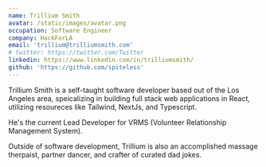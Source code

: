 ```yaml
---
name: Trillium Smith
avatar: /static/images/avatar.png   
occupation: Software Engineer
company: HackForLA
email: 'trillium@trilliumsmith.com'
# twitter: https://twitter.com/Twitter
linkedin: https://www.linkedin.com/in/trilliumsmith/
github: 'https://github.com/spiteless'
---
```


Trillium Smith is a self-taught software developer based out of the Los Angeles area, speicalizing in building full stack web applications in React, utilizing resoureces like Tailwind, NextJs, and Typescript.

He's the current Lead Developer for VRMS (Volunteer Relationship Management System).

Outside of software development, Trillium is also an accomplished massage therpaist, partner dancer, and crafter of curated dad jokes.
